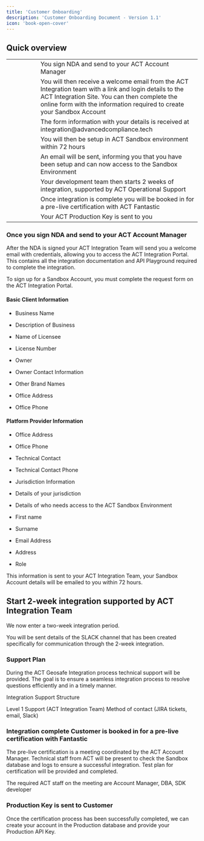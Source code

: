 ```yaml
---
title: 'Customer Onboarding'
description: 'Customer Onboarding Document - Version 1.1'
icon: 'book-open-cover'
---
```


## Quick overview  
<table>
<tr><td>
<Icon icon="pen-to-square" iconType="duotone" size="48"/>
</td><td width="50">     </td><td>
You sign NDA and send to your ACT Account Manager 
</td></tr>
<tr><td>
<Icon icon="envelope" iconType="duotone" size="48"/>
</td><td></td><td>
You will then receive a welcome email from the ACT Integration team 
with a link and login details to the ACT Integration Site. 
You can then complete the online form with the information 
required to create your Sandbox Account 
</td></tr>
<tr><td>
<Icon icon="inbox-in" iconType="duotone" size="48"/>
</td><td></td><td>
The form information with your details is received at integration@advancedcompliance.tech 
</td></tr>
<tr><td>
<Icon icon="umbrella-beach" iconType="duotone" size="48"/>
</td><td></td><td>
You will then be setup in ACT Sandbox environment within 72 hours 
</td></tr>
<tr><td>
<Icon icon="envelope" iconType="duotone" size="48"/>
</td><td></td><td>
An email will be sent, informing you that you have  
been setup and can now access to the Sandbox Environment 
</td></tr>
<tr><td>
<Icon icon="code" iconType="duotone" size="48"/>
</td><td></td><td>
Your development team then starts 2 weeks of integration, 
supported by ACT Operational Support 
</td></tr>
<tr><td>
<Icon icon="file-certificate" iconType="duotone" size="48"/>
</td><td></td><td>
Once integration is complete you will be booked in 
for a pre-live certification with ACT Fantastic 
</td></tr>
<tr><td>
<Icon icon="key" iconType="duotone" size="48"/>
</td><td></td><td>
Your ACT Production Key is sent to you 
</td></tr></table>


### Once you sign NDA and send to your ACT Account Manager 

After the NDA is signed your ACT Integration Team will send you a welcome email with credentials, allowing you to access the ACT Integration Portal.   This contains all the integration documentation and API Playground required to complete the integration. 

To sign up for a Sandbox Account, you must complete the request form on the ACT Integration Portal. 

#### Basic Client Information 

- Business Name 

- Description of Business 

- Name of Licensee 

- License Number 

- Owner 

- Owner Contact Information 

- Other Brand Names 

- Office Address 

- Office Phone 

 

#### Platform Provider Information 

- Office Address 

- Office Phone 

- Technical Contact 

- Technical Contact Phone 

- Jurisdiction Information 

- Details of your jurisdiction 

- Details of who needs access to the ACT Sandbox Environment 

- First name 

- Surname 

- Email Address 

- Address 

- Role 

This information is sent to your ACT Integration Team, your Sandbox Account details will be emailed to you within 72 hours.  

## Start 2-week integration supported by ACT Integration Team 

We now enter a two-week integration period. 

You will be sent details of the SLACK channel that has been created specifically for communication through the 2-week integration. 
 

### Support Plan 

During the ACT Geosafe Integration process technical support will be provided.  The goal is to ensure a seamless integration process to resolve questions efficiently and in a timely manner.  

Integration Support Structure 

Level 1 Support (ACT Integration Team) 
Method of contact (JIRA tickets, email, Slack) 

### Integration complete Customer is booked in for a pre-live certification with Fantastic 

The pre-live certification is a meeting coordinated by the ACT Account Manager. Technical staff from ACT will be present to check the Sandbox database and logs to ensure a successful integration. Test plan for certification will be provided and completed. 

The required ACT staff on the meeting are Account Manager, DBA, SDK developer 

### Production Key is sent to Customer 

Once the certification process has been successfully completed, we can create your account in the Production database and provide your Production API Key. 

 
